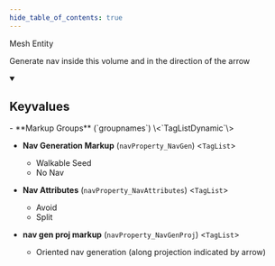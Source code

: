 ```yaml
---
hide_table_of_contents: true
---
```


<!---
!!!!!!
THIS PAGE IS AUTOGENERATED FROM GAME FGD DEFINITIONS!
DO NOT EDIT MANUALLY!
!!!!!!

In order to make edits, you can make an annotation file in /fgd_dump_overrides
-->


Mesh Entity

Generate nav inside this volume and in the direction of the arrow

<details open>
<summary><h2>Keyvalues</h2></summary>
- **Markup Groups** (`groupnames`) \<`TagListDynamic`\>

- **Nav Generation Markup** (`navProperty_NavGen`) \<`TagList`\>
  - Walkable Seed 
  - No Nav 


- **Nav Attributes** (`navProperty_NavAttributes`) \<`TagList`\>
  - Avoid 
  - Split 


- **nav gen proj markup** (`navProperty_NavGenProj`) \<`TagList`\>
  - Oriented nav generation (along projection indicated by arrow) 



 </details>

